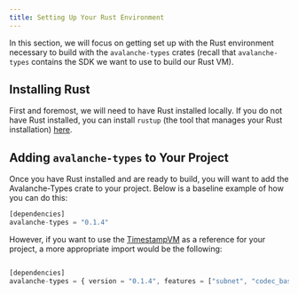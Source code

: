 ```yaml
---
title: Setting Up Your Rust Environment
---
```


In this section, we will focus on getting set up with the Rust environment necessary to build with the `avalanche-types` crates (recall that `avalanche-types` contains the SDK we want to use to build our Rust VM).

Installing Rust[​](#installing-rust "Direct link to heading")
-------------------------------------------------------------

First and foremost, we will need to have Rust installed locally. If you do not have Rust installed, you can install `rustup` (the tool that manages your Rust installation) [here](https://www.rust-lang.org/tools/install).

Adding `avalanche-types` to Your Project[​](#adding-avalanche-types-to-your-project "Direct link to heading")
-------------------------------------------------------------------------------------------------------------

Once you have Rust installed and are ready to build, you will want to add the Avalanche-Types crate to your project. Below is a baseline example of how you can do this:


```js Cargo.toml
[dependencies]
avalanche-types = "0.1.4"
```

However, if you want to use the [TimestampVM](https://github.com/ava-labs/timestampvm-rs) as a reference for your project, a more appropriate import would be the following:


```js Cargo.toml

[dependencies]
avalanche-types = { version = "0.1.4", features = ["subnet", "codec_base64"] } 
```
